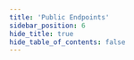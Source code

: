 ```yaml
---
title: 'Public Endpoints'
sidebar_position: 6
hide_title: true
hide_table_of_contents: false
---
```



<PageTitle
  iconUrl="img/seda-icon.svg"
  title="Public Endpoints"
  chainId="seda-1"
  version="v0.1.8-hotfix.3"
/>

<Endpoints
  api="https://seda-api.noders.services"
  rpc="https://seda-rpc.noders.services"
  grpc="https://seda-grpc.noders.services:443"
  jsonRpc=""
/>
